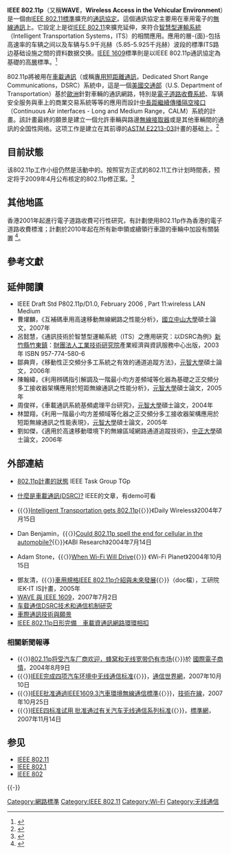 {{Expert|time=2015-12-14T03:28:15+00:00}}
{{NoteTA|G1=IT|G2=Communication}}
'''IEEE 802.11p'''（又稱'''WAVE'''，'''Wireless Access in the Vehicular Environment'''）是一個由[[IEEE_802.11|IEEE 802.11]][[標準|標準]]擴充的[[通訊協定|通訊協定]]。這個通訊協定主要用在車用電子的[[無線通訊|無線通訊]]上。它設定上是從[[IEEE_802.11|IEEE 802.11]]來擴充延伸，來符合[[智慧型運輸系統|智慧型運輸系統]]（Intelligent Transportation Systems，ITS）的相關應用。應用的層-{面}-包括高速率的车辆之间以及车辆与5.9千兆赫（5.85-5.925千兆赫）波段的標準ITS路边基础设施之間的資料数据交换。[[IEEE_1609|IEEE 1609]]標準則是以IEEE 802.11p通訊協定為基礎的高[[OSI模型#.E5.B1.82.E6.AC.A1.E5.88.92.E5.88.86|層]]標準。<ref>{{cite web|url=http://www.standards.its.dot.gov/fact_sheet.asp?f=80|title=IEEE 1609 - Family of Standards for Wireless Access in Vehicular Environments (WAVE)|publisher=[[美國交通部|美國交通部]]（U.S. Department of Transportation）|date=2006年1月9日|accessdate=2007-11-27|language=en|archive-date=2013-02-13|archive-url=https://www.webcitation.org/6EO80ZHej?url=http://www.standards.its.dot.gov/fact_sheet.asp?f=80|dead-url=yes}}</ref>

802.11p將被用在[[車載通訊|車載通訊]]（或稱[[專用短距離通訊|專用短距離通訊]]，Dedicated Short Range Communications，DSRC）系統中，這是一個[[美國交通部|美國交通部]]（U.S. Department of Transportation）基於[[歐洲|歐洲]]針對車輛的通訊網路，特別是[[電子道路收費系統|電子道路收費系統]]、车辆安全服务與車上的商業交易系統等等的應用而設計[[中長距繼續傳播空氣介面|中長距繼續傳播隔空接口]]（Continuous Air interfaces - Long and Medium Range，CALM）系統的計畫。該計畫最終的願景是建立一個允許車輛與路邊[[無線接取器|無線接取器]]或是其他車輛間的通訊的全国性网络。这项工作是建立在其前導的[[ASTM_E2213-03|ASTM E2213-03]]計畫的基础上。<ref>{{cite web|url=http://www.astm.org/cgi-bin/SoftCart.exe/DATABASE.CART/REDLINE_PAGES/E2213.htm?L+mystore+erug6226|title=E2213-03 Standard Specification for Telecommunications and Information Exchange Between Roadside and Vehicle Systems|publisher=[[美國材料與試驗協會|美國材料與試驗協會]]（[[美國材料和試驗協會|ASTM International]]）|accessdate=2007-11-27|language=en}}</ref>

== 目前狀態 ==
该802.11p工作小组仍然是活動中的。按照官方正式的802.11工作计划時間表，预定将于2009年4月公布核定的802.11p修正案。<ref>{{cite web|url=http://grouper.ieee.org/groups/802/11/Reports/802.11_Timelines.htm|title=OFFICIAL IEEE 802.11 WORKING GROUP PROJECT TIMELINES|publisher=[[IEEE|IEEE]]|accessdate=2007-11-27|language=en|archive-date=2018-11-11|archive-url=https://web.archive.org/web/20181111044821/http://grouper.ieee.org/groups/802/11/Reports/802.11_Timelines.htm|dead-url=no}}</ref>

== 其他地區 ==
香港2001年起進行電子道路收費可行性研究，有計劃使用802.11p作為香港的電子道路收費標淮；計劃於2010年起在所有新申領或續領行車證的車輛中加設有關裝置
<ref>{{cite web|url=http://www.td.gov.hk/publications_and_press_releases/publications/free_publications/feasibility_study_on_electronic_road_pricing/index_tc.htm|title=電子道路收費可行性研究|deadurl=yes|archiveurl=https://web.archive.org/web/20081019054803/http://www.td.gov.hk/publications_and_press_releases/publications/free_publications/feasibility_study_on_electronic_road_pricing/index_tc.htm|archivedate=2008-10-19|accessdate=2008-10-21}}</ref>。

== 參考文獻 ==
{{Reflist}}

== 延伸閱讀 ==
*IEEE Draft Std P802.11p/D1.0, February 2006 , Part 11:wireless LAN Medium
*曹燿麟，《互補碼車用高速移動無線網路之性能分析》，[[國立中山大學|國立中山大學]]碩士論文，2007年
*呂懿慧，《通訊技術於智慧型運輸系統（ITS）之應用硏究：以DSRC為例》[[新竹縣|新竹縣]][[竹東鎮|竹東鎮]]：[[財團法人工業技術研究院|財團法人工業技術研究院]]產業經濟與資訊服務中心出版，2003年 ISBN 957-774-580-6
*鄒典齊，《移動性正交頻分多工系統之有效的通道追蹤方法》，[[元智大學|元智大學]]碩士論文，2006年
*陳翰緯，《利用辨碼指引解調及一階最小均方差頻域等化器為基礎之正交頻分多工接收器架構應用於短距無線通訊之性能分析》，[[元智大學|元智大學]]碩士論文，2005年
*周俊祥，《車載通訊系統基頻處理平台研究》，[[元智大學|元智大學]]碩士論文，2004年
*林盟翔，《利用一階最小均方差頻域等化器之正交頻分多工接收器架構應用於短距無線通訊之性能表現》，[[元智大學|元智大學]]碩士論文，2005年
* 劉如傑，《適用於高速移動環境下的無線區域網路通道追蹤技術》，[[國立中正大學|中正大學]]碩士論文，2006年

== 外部連結 ==
<!-- reserved for the protocol standard --->
*{{en icon}} [http://grouper.ieee.org/groups/802/11/Reports/tgp_update.htm 802.11p計畫的狀態]{{WebCite|url=https://www.webcitation.org/6EO8158mb?url=http://grouper.ieee.org/groups/802/11/Reports/tgp_update.htm |date=20130213000308 |dateformat=iso }} IEEE Task Group TGp
<!-- reserved for interpretations --->
* {{en icon}}[https://web.archive.org/web/20070426092145/http://grouper.ieee.org/groups/scc32/dsrc/ 什麼是車載通訊(DSRC)?] IEEE的文章，有demo可看
* {{en icon}}{{〈}}[https://web.archive.org/web/20041013165444/http://dailywireless.org/modules.php?name=News&file=article&sid=2815&src=rss09 Intelligent Transportation gets 802.11p]{{〉}}《Daily Wireless》2004年7月15日
* {{en icon}}Dan Benjamin，{{〈}}[https://archive.is/20060324124446/http://www.abiresearch.com/products/insight/Could_80211p_spell_the_end_for_cellular_in_the_automobile Could 802.11p spell the end for cellular in the automobile?]{{〉}}《ABI Research》2004年7月14日
*{{en icon}}Adam Stone，{{〈}}[https://web.archive.org/web/20110514233832/http://www.wi-fiplanet.com/columns/article.php/3422251 When Wi-Fi Will Drive]{{〉}} 《Wi-Fi Planet》2004年10月15日
*鄧友清，{{〈}}[http://www.itri.org.tw/chi/services/ieknews/200509151040044D6BE-0.doc 車用規格IEEE 802.11p介紹與未來發展]{{〉}}（doc檔），工研院IEK-IT IS計畫，2005年
*[http://3fire.blogspot.com/2007/06/wave-ieee-1609.html WAVE 與 IEEE 1609]{{Wayback|url=http://3fire.blogspot.com/2007/06/wave-ieee-1609.html |date=20160305002709 }}，2007年7月2日
*[http://202.108.83.68/autoinfo_cn/pkdgnc/ztfx/webinfo/2007/09/05/1188558955208087.htm 车载通信DSRC技术和通信机制研究]{{dead link|date=2017年11月 |bot=InternetArchiveBot |fix-attempted=yes }}
*[http://angle-zulu.blogspot.com/2005/01/blog-post_15.html 車際通訊技術與願景]
*[http://www.2cm.com.tw/technologyshow_content.asp?sn=0906220012 IEEE 802.11p日形完備　車載資通訊網路環環相扣]{{Wayback|url=http://www.2cm.com.tw/technologyshow_content.asp?sn=0906220012 |date=20160304204942 }}

=== 相關新聞報導 ===
*{{〈}}[http://www.esmchina.com/ART_8800057225_1300_2604_0_0_f8223f4d.HTM 802.11p将受汽车厂商欢迎，蜂窝和无线宽带仍有市场]{{dead link|date=2017年11月 |bot=InternetArchiveBot |fix-attempted=yes }}{{〉}}於 [http://www.esmchina.com/ 國際電子商情]{{Wayback|url=http://www.esmchina.com/ |date=20070719130557 }}，2004年8月9日
*{{〈}}[http://www.cww.net.cn/tech/html/2007/10/10/200710101111146560.htm IEEE完成四项汽车环境中无线通信标准]{{Wayback|url=http://www.cww.net.cn/tech/html/2007/10/10/200710101111146560.htm |date=20071221075013 }}{{〉}}，[http://www.cww.net.cn/ 通信世界網]{{Wayback|url=http://www.cww.net.cn/ |date=20071219173254 }}，2007年10月10日
*{{〈}}[http://210.64.8.60/china/news/mobi/mobi200710250111.html IEEE批准通過IEEE1609.3汽車環境無線通信標準]{{dead link|date=2017年11月 |bot=InternetArchiveBot |fix-attempted=yes }}{{〉}}，[https://web.archive.org/web/20071128025230/http://china.nikkeibp.co.jp/ 技術在線]，2007年10月25日
*{{〈}}[http://www.standardcn.com/article/show.asp?id=14449 IEEE四标准试用 批准通过有关汽车无线通信系列标准]{{Wayback|url=http://www.standardcn.com/article/show.asp?id=14449 |date=20071116064436 }}{{〉}}，[http://www.standardcn.com/ 標準網]{{Wayback|url=http://www.standardcn.com/ |date=20071119155057 }}，2007年11月14日

== 参见 ==
*[[IEEE_802.11|IEEE 802.11]]
*[[IEEE_802.1|IEEE 802.1]]
*[[IEEE_802|IEEE 802]]

{{-}}
{{IEEE標準}}

[[Category:網路標準|Category:網路標準]]
[[Category:IEEE_802.11|Category:IEEE 802.11]]
[[Category:Wi-Fi|Category:Wi-Fi]]
[[Category:无线通信|Category:无线通信]]